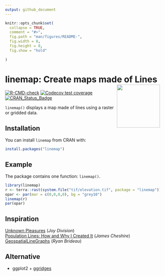 ```yaml
---
output: github_document
---
```


<!-- README.md is generated from README.Rmd. Please edit that file -->

```r
knitr::opts_chunk$set(
  collapse = TRUE,
  comment = "#>",
  fig.path = "man/figures/README-",
  fig.width = 8,
  fig.height = 8,
  fig.show = "hold"
  
)
```

# linemap: Create maps made of Lines <img src="man/figures/logo.png" align="right" width="140"/>
[![R-CMD-check](https://github.com/riatelab/linemap/actions/workflows/R-CMD-check.yaml/badge.svg)](https://github.com/riatelab/linemap/actions/workflows/R-CMD-check.yaml)
[![Codecov test coverage](https://codecov.io/gh/riatelab/linemap/branch/master/graph/badge.svg)](https://app.codecov.io/gh/riatelab/linemap?branch=master)
[![CRAN_Status_Badge](https://www.r-pkg.org/badges/version-ago/linemap)](https://cran.r-project.org/package=linemap)  

`linemap()` displays a map made of lines using a raster or gridded data.

## Installation

You can install `linemap` from CRAN with:

``` r
install.packages("linemap")
```

## Example

The package contains one function: `linemap()`.

```r
library(linemap)
r <- terra::rast(system.file("tif/elevation.tif", package = "linemap"))
opar <- par(mar = c(0,0,0,0), bg = "grey10")
linemap(r)
par(opar)
```


## Inspiration 
[Unknown Pleasures](https://en.wikipedia.org/wiki/Unknown_Pleasures) (*Joy Division*)  
[Population Lines: How and Why I Created It](https://jcheshire.com/featured-maps/population-lines-how-and-why-i-created-it/) (*James Cheshire*)  
[GeospatialLineGraphs](https://github.com/Brideau/GeospatialLineGraphs) (*Ryan Brideau*)  


## Alternative

* ggplot2 + [ggridges](https://CRAN.R-project.org/package=ggridges)
